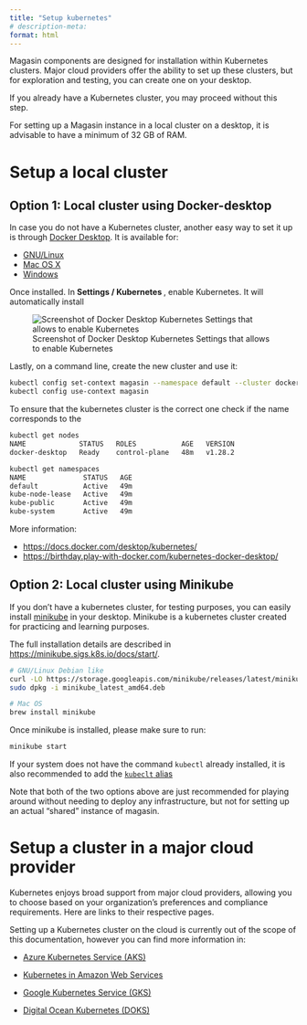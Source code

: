 ```yaml
---
title: "Setup kubernetes"
# description-meta:
format: html
---
```


Magasin components are designed for installation within Kubernetes clusters. Major cloud providers offer the ability to set up these clusters, but for exploration and testing, you can create one on your desktop.

If you already have a Kubernetes cluster, you may proceed without this step.

For setting up a Magasin instance in a local cluster on a desktop, it is advisable to have a minimum of 32 GB of RAM.

# Setup a local cluster

## Option 1: Local cluster using Docker-desktop

In case you do not have a Kubernetes cluster, another easy way to set it up is through [Docker Desktop](https://docs.docker.com/desktop/). It is available for: 

* [GNU/Linux](https://docs.docker.com/desktop/install/linux-install/)
* [Mac OS X](https://docs.docker.com/desktop/install/mac-install/)
* [Windows](https://docs.docker.com/desktop/install/windows-install/)


Once installed. In **Settings / Kubernetes **, enable Kubernetes. It will automatically install 

![Screenshot of Docker Desktop Kubernetes Settings that allows to enable Kubernetes ](../images/install/install-enable-kubernetes-docker-desktop.png)

Lastly, on a command line, create the new cluster and use it:

```sh
kubectl config set-context magasin --namespace default --cluster docker-desktop --user=docker-desktop
kubectl config use-context magasin
```

To ensure that the kubernetes cluster is the correct one check if the name corresponds to the
```sh
kubectl get nodes
NAME             STATUS   ROLES           AGE   VERSION
docker-desktop   Ready    control-plane   48m   v1.28.2
```

```sh
kubectl get namespaces
NAME              STATUS   AGE
default           Active   49m
kube-node-lease   Active   49m
kube-public       Active   49m
kube-system       Active   49m
```

More information: 

  * [https://docs.docker.com/desktop/kubernetes/](https://docs.docker.com/desktop/kubernetes/)
  * [https://birthday.play-with-docker.com/kubernetes-docker-desktop/](https://birthday.play-with-docker.com/kubernetes-docker-desktop/)



## Option 2: Local cluster using Minikube

If you don't have a kubernetes cluster, for testing purposes, you can easily install [minikube](https://minikube.sigs.k8s.io/) in your desktop. Minikube is a kubernetes cluster created for practicing and learning purposes.

The full installation details are described in [https://minikube.sigs.k8s.io/docs/start/](https://minikube.sigs.k8s.io/docs/start/).

```bash
# GNU/Linux Debian like
curl -LO https://storage.googleapis.com/minikube/releases/latest/minikube_latest_amd64.deb
sudo dpkg -i minikube_latest_amd64.deb
```
```bash
# Mac OS
brew install minikube
```
Once minikube is installed, please make sure to run:

```bash
minikube start
```
If your system does not have the command `kubectl` already installed, it is also recommended to add the [`kubeclt` alias](https://minikube.sigs.k8s.io/docs/handbook/kubectl/)

::: {.callout-note}
Note that both of the two options above are just recommended for playing around without needing to deploy any infrastructure, but not for setting up an actual "shared" instance of magasin.
:::


# Setup a cluster in a major cloud provider

Kubernetes enjoys broad support from major cloud providers, allowing you to choose based on your organization's preferences and compliance requirements. Here are links to their respective pages.

Setting up a Kubernetes cluster on the cloud is currently out of the scope of this documentation, however you can find more information in:

* [Azure Kubernetes Service (AKS)](https://learn.microsoft.com/en-us/azure/aks/learn/quick-kubernetes-deploy-portal?tabs=azure-cli)
* [Kubernetes in Amazon Web Services](https://aws.amazon.com/kubernetes/) 

* [Google Kubernetes Service (GKS)](https://cloud.google.com/kubernetes-engine) 
* [Digital Ocean Kubernetes (DOKS)](https://www.digitalocean.com/products/kubernetes)
